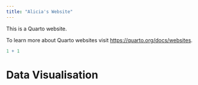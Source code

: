 ```yaml
---
title: "Alicia's Website"
---
```


This is a Quarto website.

To learn more about Quarto websites visit <https://quarto.org/docs/websites>.

```r
1 + 1
```

# Data Visualisation
